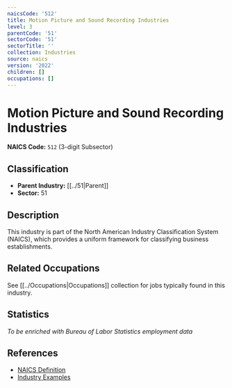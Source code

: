 ```yaml
---
naicsCode: '512'
title: Motion Picture and Sound Recording Industries
level: 3
parentCode: '51'
sectorCode: '51'
sectorTitle: ''
collection: Industries
source: naics
version: '2022'
children: []
occupations: []
---
```

# Motion Picture and Sound Recording Industries

**NAICS Code:** `512` (3-digit Subsector)

## Classification

- **Parent Industry:** [[../51|Parent]]
- **Sector:** 51

## Description

This industry is part of the North American Industry Classification System (NAICS), which provides a uniform framework for classifying business establishments.

## Related Occupations

See [[../Occupations|Occupations]] collection for jobs typically found in this industry.

## Statistics

*To be enriched with Bureau of Labor Statistics employment data*

## References

- [NAICS Definition](https://www.census.gov/naics/)
- [Industry Examples](https://www.census.gov/naics/2022NAICS/)
